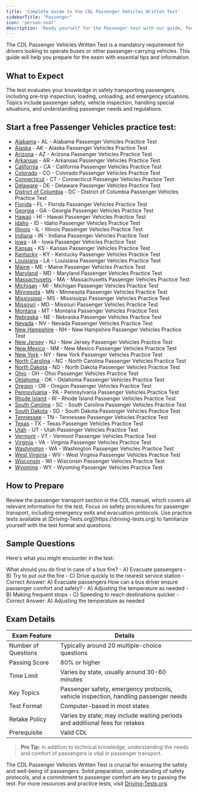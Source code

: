 ```yaml
---
title: 'Complete Guide to the CDL Passenger Vehicles Written Test'
sidebarTitle: "Passenger"
icon: 'person-seat'
description: 'Ready yourself for the Passenger test with our guide, focusing on skills for safely transporting multiple passengers in commercial vehicles.'
---
```

<Snippet file="andrei.mdx" />
The CDL Passenger Vehicles Written Test is a mandatory requirement for drivers looking to operate buses or other passenger-carrying vehicles. This guide will help you prepare for the exam with essential tips and information.

## What to Expect

<AccordionGroup>
  <Accordion title="Exam Focus">
    The test evaluates your knowledge in safely transporting passengers, including pre-trip inspection, loading, unloading, and emergency situations.
  </Accordion>

  <Accordion title="Key Topics">
    Topics include passenger safety, vehicle inspection, handling special situations, and understanding passenger needs and regulations.
  </Accordion>
</AccordionGroup>

## Start a free Passenger Vehicles practice test:

- [Alabama](https://driving-tests.org/alabama/#cdl-passenger-vehicles) - AL - Alabama Passenger Vehicles Practice Test
- [Alaska](https://driving-tests.org/alaska/#cdl-passenger-vehicles) - AK - Alaska Passenger Vehicles Practice Test
- [Arizona](https://driving-tests.org/arizona/#cdl-passenger-vehicles) - AZ - Arizona Passenger Vehicles Practice Test
- [Arkansas](https://driving-tests.org/arkansas/#cdl-passenger-vehicles) - AR - Arkansas Passenger Vehicles Practice Test
- [California](https://driving-tests.org/california/#cdl-passenger-vehicles) - CA - California Passenger Vehicles Practice Test
- [Colorado](https://driving-tests.org/colorado/#cdl-passenger-vehicles) - CO - Colorado Passenger Vehicles Practice Test
- [Connecticut](https://driving-tests.org/connecticut/#cdl-passenger-vehicles) - CT - Connecticut Passenger Vehicles Practice Test
- [Delaware](https://driving-tests.org/delaware/#cdl-passenger-vehicles) - DE - Delaware Passenger Vehicles Practice Test
- [District of Columbia](https://driving-tests.org/district-columbia/#cdl-passenger-vehicles) - DC - District of Columbia Passenger Vehicles Practice Test
- [Florida](https://driving-tests.org/florida/#cdl-passenger-vehicles) - FL - Florida Passenger Vehicles Practice Test
- [Georgia](https://driving-tests.org/georgia/#cdl-passenger-vehicles) - GA - Georgia Passenger Vehicles Practice Test
- [Hawaii](https://driving-tests.org/hawaii/#cdl-passenger-vehicles) - HI - Hawaii Passenger Vehicles Practice Test
- [Idaho](https://driving-tests.org/idaho/#cdl-passenger-vehicles) - ID - Idaho Passenger Vehicles Practice Test
- [Illinois](https://driving-tests.org/illinois/#cdl-passenger-vehicles) - IL - Illinois Passenger Vehicles Practice Test
- [Indiana](https://driving-tests.org/indiana/#cdl-passenger-vehicles) - IN - Indiana Passenger Vehicles Practice Test
- [Iowa](https://driving-tests.org/iowa/#cdl-passenger-vehicles) - IA - Iowa Passenger Vehicles Practice Test
- [Kansas](https://driving-tests.org/kansas/#cdl-passenger-vehicles) - KS - Kansas Passenger Vehicles Practice Test
- [Kentucky](https://driving-tests.org/kentucky/#cdl-passenger-vehicles) - KY - Kentucky Passenger Vehicles Practice Test
- [Louisiana](https://driving-tests.org/louisiana/#cdl-passenger-vehicles) - LA - Louisiana Passenger Vehicles Practice Test
- [Maine](https://driving-tests.org/maine/#cdl-passenger-vehicles) - ME - Maine Passenger Vehicles Practice Test
- [Maryland](https://driving-tests.org/maryland/#cdl-passenger-vehicles) - MD - Maryland Passenger Vehicles Practice Test
- [Massachusetts](https://driving-tests.org/massachusetts/#cdl-passenger-vehicles) - MA - Massachusetts Passenger Vehicles Practice Test
- [Michigan](https://driving-tests.org/michigan/#cdl-passenger-vehicles) - MI - Michigan Passenger Vehicles Practice Test
- [Minnesota](https://driving-tests.org/minnesota/#cdl-passenger-vehicles) - MN - Minnesota Passenger Vehicles Practice Test
- [Mississippi](https://driving-tests.org/mississippi/#cdl-passenger-vehicles) - MS - Mississippi Passenger Vehicles Practice Test
- [Missouri](https://driving-tests.org/missouri/#cdl-passenger-vehicles) - MO - Missouri Passenger Vehicles Practice Test
- [Montana](https://driving-tests.org/montana/#cdl-passenger-vehicles) - MT - Montana Passenger Vehicles Practice Test
- [Nebraska](https://driving-tests.org/nebraska/#cdl-passenger-vehicles) - NE - Nebraska Passenger Vehicles Practice Test
- [Nevada](https://driving-tests.org/nevada/#cdl-passenger-vehicles) - NV - Nevada Passenger Vehicles Practice Test
- [New Hampshire](https://driving-tests.org/new-hampshire/#cdl-passenger-vehicles) - NH - New Hampshire Passenger Vehicles Practice Test
- [New Jersey](https://driving-tests.org/new-jersey/#cdl-passenger-vehicles) - NJ - New Jersey Passenger Vehicles Practice Test
- [New Mexico](https://driving-tests.org/new-mexico/#cdl-passenger-vehicles) - NM - New Mexico Passenger Vehicles Practice Test
- [New York](https://driving-tests.org/new-york/#cdl-passenger-vehicles) - NY - New York Passenger Vehicles Practice Test
- [North Carolina](https://driving-tests.org/north-carolina/#cdl-passenger-vehicles) - NC - North Carolina Passenger Vehicles Practice Test
- [North Dakota](https://driving-tests.org/north-dakota/#cdl-passenger-vehicles) - ND - North Dakota Passenger Vehicles Practice Test
- [Ohio](https://driving-tests.org/ohio/#cdl-passenger-vehicles) - OH - Ohio Passenger Vehicles Practice Test
- [Oklahoma](https://driving-tests.org/oklahoma/#cdl-passenger-vehicles) - OK - Oklahoma Passenger Vehicles Practice Test
- [Oregon](https://driving-tests.org/oregon/#cdl-passenger-vehicles) - OR - Oregon Passenger Vehicles Practice Test
- [Pennsylvania](https://driving-tests.org/pennsylvania/#cdl-passenger-vehicles) - PA - Pennsylvania Passenger Vehicles Practice Test
- [Rhode Island](https://driving-tests.org/rhode-island/#cdl-passenger-vehicles) - RI - Rhode Island Passenger Vehicles Practice Test
- [South Carolina](https://driving-tests.org/south-carolina/#cdl-passenger-vehicles) - SC - South Carolina Passenger Vehicles Practice Test
- [South Dakota](https://driving-tests.org/south-dakota/#cdl-passenger-vehicles) - SD - South Dakota Passenger Vehicles Practice Test
- [Tennessee](https://driving-tests.org/tennessee/#cdl-passenger-vehicles) - TN - Tennessee Passenger Vehicles Practice Test
- [Texas](https://driving-tests.org/texas/#cdl-passenger-vehicles) - TX - Texas Passenger Vehicles Practice Test
- [Utah](https://driving-tests.org/utah/#cdl-passenger-vehicles) - UT - Utah Passenger Vehicles Practice Test
- [Vermont](https://driving-tests.org/vermont/#cdl-passenger-vehicles) - VT - Vermont Passenger Vehicles Practice Test
- [Virginia](https://driving-tests.org/virginia/#cdl-passenger-vehicles) - VA - Virginia Passenger Vehicles Practice Test
- [Washington](https://driving-tests.org/washington/#cdl-passenger-vehicles) - WA - Washington Passenger Vehicles Practice Test
- [West Virginia](https://driving-tests.org/west-virginia/#cdl-passenger-vehicles) - WV - West Virginia Passenger Vehicles Practice Test
- [Wisconsin](https://driving-tests.org/wisconsin/#cdl-passenger-vehicles) - WI - Wisconsin Passenger Vehicles Practice Test
- [Wyoming](https://driving-tests.org/wyoming/#cdl-passenger-vehicles) - WY - Wyoming Passenger Vehicles Practice Test


## How to Prepare

<Steps>
  <Step title="Study the CDL Manual">
    Review the passenger transport section in the CDL manual, which covers all relevant information for the test.
  </Step>

  <Step title="Understand Safety Protocols">
    Focus on safety procedures for passenger transport, including emergency exits and evacuation protocols.
  </Step>

  <Step title="Take Practice Tests">
    Use practice tests available at [Driving-Tests.org](https://driving-tests.org) to familiarize yourself with the test format and questions.
  </Step>
</Steps>

## Sample Questions

Here's what you might encounter in the test:

<AccordionGroup>
  <Accordion title="Question 1: Emergency Situations">
    What should you do first in case of a bus fire?
    - A) Evacuate passengers
    - B) Try to put out the fire
    - C) Drive quickly to the nearest service station
    - Correct Answer: A) Evacuate passengers
  </Accordion>

  <Accordion title="Question 2: Passenger Comfort">
    How can a bus driver ensure passenger comfort and safety?
    - A) Adjusting the temperature as needed
    - B) Making frequent stops
    - C) Speeding to reach destinations quicker
    - Correct Answer: A) Adjusting the temperature as needed
  </Accordion>
</AccordionGroup>

## Exam Details

| Exam Feature           | Details                                           |
|------------------------|---------------------------------------------------|
| Number of Questions    | Typically around 20 multiple-choice questions     |
| Passing Score          | 80% or higher                                     |
| Time Limit             | Varies by state, usually around 30-60 minutes     |
| Key Topics             | Passenger safety, emergency protocols, vehicle inspection, handling passenger needs |
| Test Format            | Computer-based in most states                     |
| Retake Policy          | Varies by state; may include waiting periods and additional fees for retakes |
| Prerequisite           | Valid CDL                                         |

> **Pro Tip**: In addition to technical knowledge, understanding the needs and comfort of passengers is vital in passenger transport.

<Snippet file="passenger-endorsement-diagram.mdx" />

The CDL Passenger Vehicles Written Test is crucial for ensuring the safety and well-being of passengers. Solid preparation, understanding of safety protocols, and a commitment to passenger comfort are key to passing the test. For more resources and practice tests, visit [Driving-Tests.org](https://driving-tests.org).

<Snippet file="cdl-premium.mdx" />